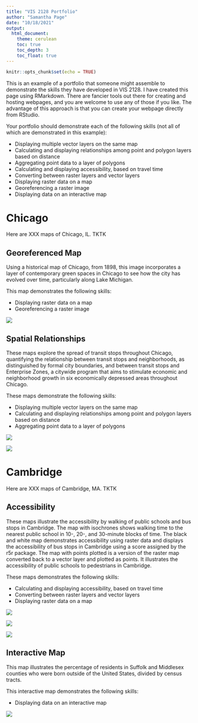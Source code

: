 ```yaml
---
title: "VIS 2128 Portfolio"
author: "Samantha Page"
date: "10/18/2021"
output: 
  html_document:
    theme: cerulean
    toc: true
    toc_depth: 3
    toc_float: true
---
```


```r
knitr::opts_chunk$set(echo = TRUE)
```

This is an example of a portfolio that someone might assemble to demonstrate the skills they have developed in VIS 2128. I have created this page using RMarkdown. There are fancier tools out there for creating and hosting webpages, and you are welcome to use any of those if you like. The advantage of this approach is that you can create your webpage directly from RStudio.

Your portfolio should demonstrate each of the following skills (not all of which are demonstrated in this example):

* Displaying multiple vector layers on the same map
* Calculating and displaying relationships among point and polygon layers based on distance
* Aggregating point data to a layer of polygons
* Calculating and displaying accessibility, based on travel time
* Converting between raster layers and vector layers
* Displaying raster data on a map
* Georeferencing a raster image
* Displaying data on an interactive map

# Chicago
Here are XXX maps of Chicago, IL. TKTK

## Georeferenced Map

Using a historical map of Chicago, from 1898, this image incorporates a layer of contemporary green spaces in Chicago to see how the city has evolved over time, particularly along Lake Michigan. 

This map demonstrates the following skills:

* Displaying raster data on a map
* Georeferencing a raster image

[![](thumbnails/georeference.png)](https://spage17.github.io/vis2128_portfolio/fullsize/georeference.pdf){target="_blank"}


## Spatial Relationships

These maps explore the spread of transit stops throughout Chicago, quantifying the relationship between transit stops and neighborhoods, as distinguished by formal city boundaries, and between transit stops and Enterprise Zones, a citywide program that aims to stimulate economic and neighborhood growth in six economically depressed areas throughout Chicago. 

These maps demonstrate the following skills: 

* Displaying multiple vector layers on the same map
* Calculating and displaying relationships among point and polygon layers based on distance
* Aggregating point data to a layer of polygons

[![](thumbnails/chicago2.jpg)](https://spage17.github.io/vis2128_portfolio/fullsize/chicago2.pdf){target="_blank"}

[![](thumbnails/chicago1.jpg)](https://spage17.github.io/vis2128_portfolio/fullsize/chicago1.pdf){target="_blank"}


# Cambridge
Here are XXX maps of Cambridge, MA. TKTK

## Accessibility

These maps illustrate the accessibility by walking of public schools and bus stops in Cambridge. The map with isochrones shows walking time to the nearest public school in 10-, 20-, and 30-minute blocks of time. The black and white map demonstrates accessibility using raster data and displays the accessibility of bus stops in Cambridge using a score assigned by the r5r package. The map with points plotted is a version of the raster map converted back to a vector layer and plotted as points. It illustrates the accessibility of public schools to pedestrians in Cambridge. 

These maps demonstrates the following skills:

* Calculating and displaying accessibility, based on travel time
* Converting between raster layers and vector layers
* Displaying raster data on a map

[![](thumbnails/cambridge_iso.jpg)](https://spage17.github.io/vis2128_portfolio/fullsize/cambridge_iso.pdf){target="_blank"}

[![](thumbnails/access_raster.jpg)](https://spage17.github.io/vis2128_portfolio/fullsize/access_raster_b.pdf){target="_blank"}

[![](thumbnails/cambridge_access_points.jpg)](https://spage17.github.io/vis2128_portfolio/fullsize/cambridge_access_points.pdf){target="_blank"}

## Interactive Map

This map illustrates the percentage of residents in Suffolk and Middlesex counties who were born outside of the United States, divided by census tracts. 

This interactive map demonstrates the following skills: 

* Displaying data on an interactive map

[![](thumbnails/interactive.jpg)](https://spage17.github.io/vis2128_portfolio/fullsize/interacive_map.html){target="_blank"}
